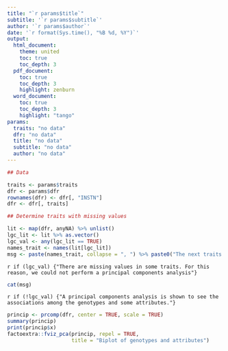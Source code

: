 ```yaml
---
title: "`r params$title`"
subtitle: '`r params$subtitle`'
author: '`r params$author`'
date: '`r format(Sys.time(), "%B %d, %Y")`'
output: 
  html_document:
    theme: united
    toc: true
    toc_depth: 3
  pdf_document:
    toc: true
    toc_depth: 3
    highlight: zenburn
  word_document:
    toc: true
    toc_depth: 3
    highlight: "tango"
params:
  traits: "no data"
  dfr: "no data"
  title: "no data"
  subtitle: "no data"
  author: "no data"
---
```


```r
## Data

traits <- params$traits
dfr <- params$dfr
rownames(dfr) <- dfr[, "INSTN"]
dfr <- dfr[, traits]

## Determine traits with missing values

lit <- map(dfr, anyNA) %>% unlist()
lgc_lit <- lit %>% as.vector()
lgc_val <- any(lgc_lit == TRUE)
names_trait <- names(lit[lgc_lit])
msg <- paste(names_trait, collapse = ", ") %>% paste0("The next traits have missing values: ", .)
```

`r if (lgc_val) {"There are missing values in some traits. For this reason, we could not perform a principal components analysis"}`
```r
cat(msg)
```

`r if (!lgc_val) {"A principal components analysis is shown to see the associations among the genotypes and some attributes."} `

```r
princip <- prcomp(dfr, center = TRUE, scale = TRUE)
summary(princip)
print(princip$x)
factoextra::fviz_pca(princip, repel = TRUE,
                     title = "Biplot of genotypes and attributes")
```
